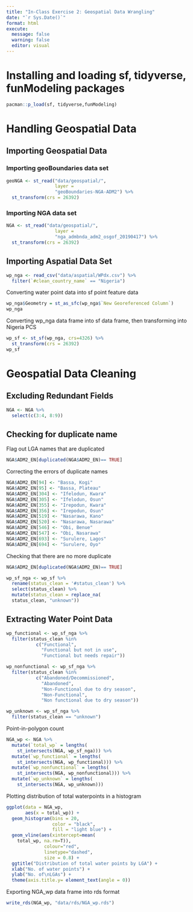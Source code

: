```yaml
---
title: "In-Class Exercise 2: Geospatial Data Wrangling"
date: "`r Sys.Date()`"
format: html
execute: 
  message: false
  warning: false
  editor: visual
---
```


# Installing and loading sf, tidyverse, funModeling packages

```r
pacman::p_load(sf, tidyverse,funModeling)
```

# Handling Geospatial Data

## Importing Geospatial Data

### Importing geoBoundaries data set

```r
geoNGA <- st_read("data/geospatial/",
                  layer = 
                  "geoBoundaries-NGA-ADM2") %>%
  st_transform(crs = 26392)
```

### Importing NGA data set

```r
NGA <- st_read("data/geospatial/",
                  layer = 
                  "nga_admbnda_adm2_osgof_20190417") %>%
  st_transform(crs = 26392)
```

## Importing Aspatial Data Set

```r
wp_nga <- read_csv("data/aspatial/WPdx.csv") %>%
  filter(`#clean_country_name` == "Nigeria")
```

Converting water point data into sf point feature data

```r
wp_nga$Geometry = st_as_sfc(wp_nga$`New Georeferenced Column`)
wp_nga
```

Converting wp_nga data frame into sf data frame, then transforming into Nigeria PCS

```r
wp_sf <- st_sf(wp_nga, crs=4326) %>%
  st_transform(crs = 26392)
wp_sf
```

# Geospatial Data Cleaning

## Excluding Redundant Fields

```r
NGA <- NGA %>%
  select(c(3:4, 8:9))
```

## Checking for duplicate name

Flag out LGA names that are duplicated

```r
NGA$ADM2_EN[duplicated(NGA$ADM2_EN)== TRUE]
```

Correcting the errors of duplicate names

```r
NGA$ADM2_EN[94] <- "Bassa, Kogi"
NGA$ADM2_EN[95] <- "Bassa, Plateau"
NGA$ADM2_EN[304] <- "Ifelodun, Kwara"
NGA$ADM2_EN[305] <- "Ifelodun, Osun"
NGA$ADM2_EN[355] <- "Irepodun, Kwara"
NGA$ADM2_EN[356] <- "Irepodun, Osun"
NGA$ADM2_EN[519] <- "Nasarawa, Kano"
NGA$ADM2_EN[520] <- "Nasarawa, Nasarawa"
NGA$ADM2_EN[546] <- "Obi, Benue"
NGA$ADM2_EN[547] <- "Obi, Nasarawa"
NGA$ADM2_EN[693] <- "Surulere, Lagos"
NGA$ADM2_EN[694] <- "Surulere, Oyo"
```

Checking that there are no more duplicate

```r
NGA$ADM2_EN[duplicated(NGA$ADM2_EN)== TRUE]
```

```r
wp_sf_nga <- wp_sf %>%
  rename(status_clean = '#status_clean') %>%
  select(status_clean) %>%
  mutate(status_clean = replace_na(
  status_clean, "unknown"))
```

## Extracting Water Point Data

```r
wp_functional <- wp_sf_nga %>%
  filter(status_clean %in%
           c("Functional",
             "Functional but not in use",
             "Functional but needs repair"))
```

```r
wp_nonfunctional <- wp_sf_nga %>%
  filter(status_clean %in%
           c("Abandoned/Decommissioned",
             "Abandoned",
             "Non-Functional due to dry season",
             "Non-Functional",
             "Non functional due to dry season"))
```

```r
wp_unknown <- wp_sf_nga %>%
  filter(status_clean == "unknown")
```

Point-in-polygon count

```r
NGA_wp <- NGA %>%
  mutate(`total_wp` = lengths(
    st_intersects(NGA, wp_sf_nga))) %>%
  mutate(`wp_functional` = lengths(
    st_intersects(NGA, wp_functional))) %>%
  mutate(`wp_nonfunctional` = lengths(
    st_intersects(NGA, wp_nonfunctional))) %>%
  mutate(`wp_unknown` = lengths(
    st_intersects(NGA, wp_unknown)))
```

Plotting distribution of total waterpoints in a histogram

```r
ggplot(data = NGA_wp,
       aes(x = total_wp)) +
  geom_histogram(bins = 20,
                 color = "black",
                 fill = "light blue") +
  geom_vline(aes(xintercept=mean(
    total_wp, na.rm=T)),
              colour="red",
              linetype="dashed",
              size = 0.8) +
  ggtitle("Distribution of total water points by LGA") + 
  xlab("No. of water points") +
  ylab("No. of\nLGAs") +
  theme(axis.title.y= element_text(angle = 0))
```

Exporting NGA_wp data frame into rds format

```r
write_rds(NGA_wp, "data/rds/NGA_wp.rds")
```
